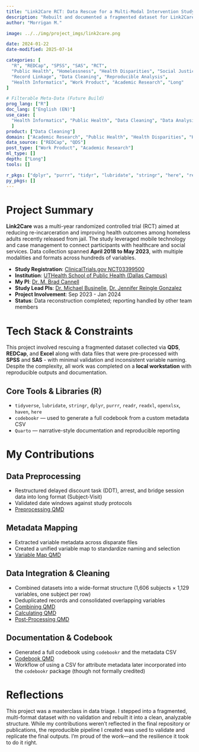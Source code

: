```yaml
---
title: "Link2Care RCT: Data Rescue for a Multi-Modal Intervention Study"
description: "Rebuilt and documented a fragmented dataset for Link2Care, an RCT targeting health and housing outcomes among formerly incarcerated homeless adults. Standardized variables across QDS, REDCap, Excel, SPSS, and SAS inputs, created reproducible pipelines, and generated a full codebook. Final dataset included 1,606 subjects and 1,129 variables."
author: "Morrigan M."

image: ../../img/project_imgs/link2care.png

date: 2024-01-22
date-modified: 2025-07-14

categories: [
  "R", "REDCap", "SPSS", "SAS", "RCT",
  "Public Health", "Homelessness", "Health Disparities", "Social Justice",
  "Record Linkage", "Data Cleaning", "Reproducible Analysis",
  "Health Informatics", "Work Product", "Academic Research", "Long"
]

# Filterable Meta-Data (Future Build)
prog_lang: ["R"]
doc_lang: ["English (EN)"]
use_case: [
  "Health Informatics", "Public Health", "Data Cleaning", "Data Analysis", "RCT"
  ]
product: ["Data Cleaning"]
domain: ["Academic Research", "Public Health", "Health Disparities", "Homelessness", "Social Justice"]
data_source: ["REDCap", "QDS"]
post_type: ["Work Product", "Academic Research"]
ml_type: []
depth: ["Long"]
tools: []

r_pkgs: ["dplyr", "purrr", "tidyr", "lubridate", "stringr", "here", "readr", "codebookr", "readxl", "openxlsx", "haven"]
py_pkgs: []
---
```


# Project Summary
**Link2Care** was a multi-year randomized controlled trial (RCT) aimed at reducing re-incarceration and improving health outcomes among homeless adults recently released from jail. The study leveraged mobile technology and case management to connect participants with healthcare and social services. Data collection spanned **April 2018 to May 2023**, with multiple modalities and formats across hundreds of variables.

- **Study Registration**: [ClinicalTrials.gov NCT03399500](https://clinicaltrials.gov/study/NCT03399500?term=link2care&rank=3)  
- **Institution**: [UTHealth School of Public Health (Dallas Campus)](https://sph.uth.edu/campuses/dallas)  
- **My PI**: [Dr. M. Brad Cannell](https://brad-cannell.github.io/)  
- **Study Lead PIs**: [Dr. Michael Businelle](https://medicine.ouhsc.edu/academic-departments/family-and-preventive-medicine/faculty/michael-s-businelle-phd), [Dr. Jennifer Reingle Gonzalez](https://mmhpi.org/staff/jennifer-gonzalez/)  
- **Project Involvement**: Sep 2023 - Jan 2024  
- **Status**: Data reconstruction completed; reporting handled by other team members

# Tech Stack & Constraints

This project involved rescuing a fragmented dataset collected via **QDS**, **REDCap**, and **Excel** along with data files that were pre-processed with **SPSS** and **SAS** - with minimal validation and inconsistent variable naming. Despite the complexity, all work was completed on a **local workstation** with reproducible outputs and documentation.

## Core Tools & Libraries (R)

- `tidyverse`, `lubridate`, `stringr`, `dplyr`, `purrr`, `readr`, `readxl`, `openxlsx`, `haven`, `here`  
- `codebookr` — used to generate a full codebook from a custom metadata CSV  
- `Quarto` — narrative-style documentation and reproducible reporting

# My Contributions

## Data Preprocessing
- Restructured delayed discount task (DDT), arrest, and bridge session data into long format (Subject-Visit)
- Validated date windows against study protocols  
- [Preprocessing QMD](https://github.com/corvidfox/link2care_public/blob/master/data_survey_01_preprocess.qmd)

## Metadata Mapping
- Extracted variable metadata across disparate files  
- Created a unified variable map to standardize naming and selection  
- [Variable Map QMD](https://github.com/corvidfox/link2care_public/blob/master/data_survey_02_map_variables.qmd)

## Data Integration & Cleaning
- Combined datasets into a wide-format structure (1,606 subjects × 1,129 variables, one subject per row)  
- Deduplicated records and consolidated overlapping variables  
- [Combining QMD](https://github.com/corvidfox/link2care_public/blob/master/data_survey_03_combining.qmd)  
- [Calculating QMD](https://github.com/corvidfox/link2care_public/blob/master/data_survey_04_calculating.qmd)  
- [Post-Processing QMD](https://github.com/corvidfox/link2care_public/blob/master/data_survey_05_post_processing.qmd)

## Documentation & Codebook
- Generated a full codebook using `codebookr` and the metadata CSV  
- [Codebook QMD](https://github.com/corvidfox/link2care_public/blob/master/data_survey_06_codebookr.qmd)  
- Workflow of using a CSV for attribute metadata later incorporated into the `codebookr` package (though not formally credited)

# Reflections

This project was a masterclass in data triage. I stepped into a fragmented, multi-format dataset with no validation and rebuilt it into a clean, analyzable structure. While my contributions weren’t reflected in the final repository or publications, the reproducible pipeline I created was used to validate and replicate the final outputs. I’m proud of the work—and the resilience it took to do it right.

